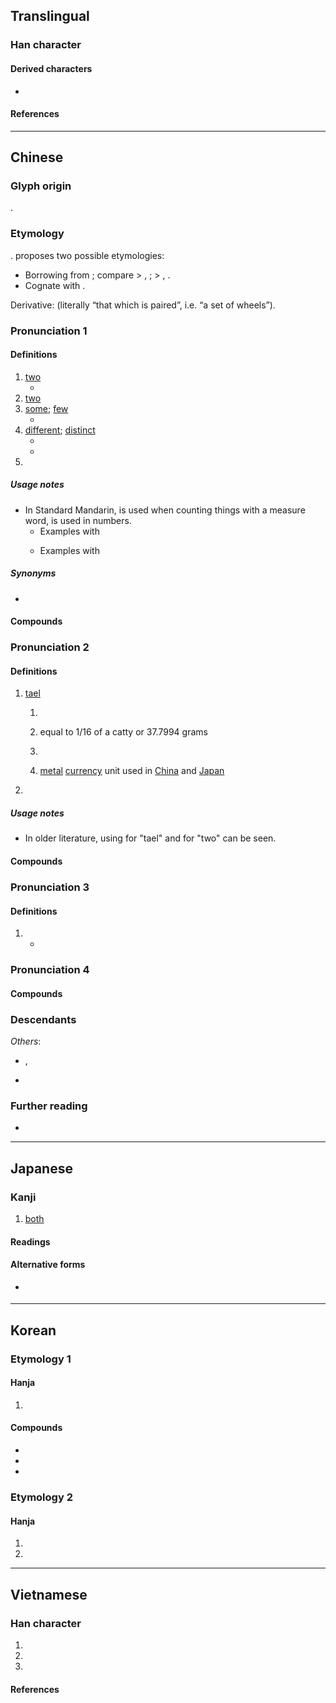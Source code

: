 {{also|両|两}}
{{character info}}
{{character info|0xf978}}
==Translingual==
{{Han simplified forms|兩|両|两}}
{{stroke order|type=animate}}

===Han character===
{{Han char|rn=11|rad=入|as=06|sn=8|four=10227|canj=MLBO|ids=⿻帀𠓜}}

====Derived characters====
* {{l|mul|[[倆]], [[啢]], [[掚]], [[緉]], [[脼]], [[蜽]], [[裲]], [[輛]], [[魎]], [[㔝]], [[䓣]], [[䠃]], [[䩫]], [[𣍷]], [[𣓈]], [[𣼣]], [[𥇑]], [[𨨄]], [[𩗾]], [[𦑅]], [[𠬙]], [[𢎏]], [[𥮩]], [[𧶪]], [[𩀝]], [[𩭫]], [[𩳮]]}}

====References====
{{Han ref|kx=0126.130|dkj=01436|dj=0272.110|hdz=10024.020|uh=5169}}
{{Han ref|uh=F978}}

----

==Chinese==
{{zh-forms|s=两|alt=両-especially “tael”,㒳,𭃂}}

===Glyph origin===
{{Han etym}}
{{Han compound|一|㒳|ls=ic}}.

===Etymology===
{{unknown|zh}}. {{zh-ref|Schuessler (2007)}} proposes two possible etymologies:
* Borrowing from {{bor|zh|qfa-tak}}; compare {{cog|tai-pro|*rawᴬ||we}} > {{cog|th|เรา||we}}, {{cog|za|raeuz||we (inclusive)}}; {{cog|qfa-kms-pro|*hra¹||two}} > {{cog|kmc|yac||two}}, {{cog|swi|xgaz||two}}.
* Cognate with {{cog|bo|སྲང||balance; scale; weight; unit of weight}}.

Derivative: {{och-l|輛|chariot}} (literally “that which is paired”, i.e. “a set of wheels”).

===Pronunciation 1===
{{zh-pron
|m=liǎng
|m-s=niang3
|dg=лён3
|c=loeng5
|c-t=liang2
|h=pfs=lióng;gd=liong3
|md=lâng/liōng
|md_note=lâng - vernacular; liōng - literary
|mn=xm,ta,tp,kh,tn,sx,yl,km,mg,hc,tc,sg:nn̄g/qz,lk,ph:nňg/zz,pn:nō͘/xm,qz,tw:lióng/zz:liáng
|mn_note=nn̄g/nňg/nō͘ - vernacular; lióng - literary
|mn-t=no6/liang2
|mn-t_note=no6 - vernacular; liang2 - literary
|w=3lian
|x=lian3
|mc=1
|oc=1
|ma=y
|cat=num,pn,det
}}

====Definitions====
{{zh-hanzi}}

# [[two]]
#* {{zh-x|兩 隻 熱氣球|'''two''' hot air balloons}}
# [[two]] {{q|used in radio communications in aviation and by the military}}
# [[some]]; [[few]]
#* {{zh-x|你們 這 兩 天 真 夠 辛苦 的。|You've really been working hard the past '''few''' days.}}
# [[different]]; [[distinct]]
#* {{zh-x|兩樣|difference}}
#* {{zh-x|我們 說 的 是 兩 回 事。|We are talking about '''different''' things.}}
# {{surname|zh}}

=====Usage notes=====
* In Standard Mandarin, {{zh-l|兩}} is used when counting things with a measure word, {{zh-l|二}} is used in numbers.
** Examples with {{zh-l|兩}}
**: {{zh-x|兩 個 人|'''two''' people}}
**: {{zh-x|兩 年|'''two''' years}}
**: {{zh-x|兩 百|'''two''' hundred}}
**: {{zh-x|兩 千|'''two''' thousand}}
** Examples with {{zh-l|二}}
**: {{zh-x|二十|twenty|lit='''two''' tens}}
**: {{zh-x|二 百|'''two''' hundred}}
**: {{zh-x|第二|second}}

=====Synonyms=====
* {{zh-l|二|two}}

====Compounds====
{{zh-der|兩岸|兩敗俱傷|兩班倒|兩半|兩半兒|兩邊|兩點水兒|兩股勁|兩股勁兒|兩廣|兩漢|兩湖|兩虎相鬥|兩回事|兩回事兒|兩極|兩件套|兩可|兩口兒|兩口子|兩立|兩利|兩面|兩旁|兩棲|兩棲動物|兩棲植物|兩歧|兩三天|兩世為人|兩手|兩手兒|兩說着|兩頭|兩頭兒|兩下裡|兩性|兩樣|兩翼|兩院制|兩造|兩着兒|兩者|兩張皮|公私兩全|兩撇鬍|兩當一|三好兩歹|依違兩可|兩抵|兩部鼓吹|三腳兩步|一魚兩吃|兩世姻緣|一簧兩舌|兩河流域|兩都|兩全其美|兩淮|兩扇皮|兩便|兩頭三面|兩眼發直|兩相情願|一絲兩氣|兩曜|一舉兩用|一刀兩斷|兩勢|兩接|兩極觀點|兩上領|一街兩巷|兩邊廂|兩口|兩頭春|三好兩歉|執兩用中|一口兩匙|兩事家|公私兩盡|兩丱|三窩兩塊|兩棲演員|三天兩頭|兩重人格|兩把刷子|兩全|兩賴子|依阿兩可|兩廂|三男兩女|兩手空空|判若兩人|一舉兩便|兩句半|兩難論證|兩眼|兩袖清風|兩稅法|兩把頭|兩路人|一床兩好|三瓦兩舍|三湯兩割|兩瞪眼|一舉兩得|兩棲作戰|兩宋|兩處為難|二心兩意|三好兩怯|兩重親|兩頭不著|兩頭大|小兩口兒|兩訖|兩粵|兩小無猜|兩下子|三兩|兩次三番|一身兩役|一雙兩好|三言兩句|兩晉|忠孝兩全|兩手過膝|公私兩便|兩兩三三|三差兩錯|兩娘女|三般兩樣|命運兩濟|兩棲部隊|三冬兩夏|一國兩制|心懸兩地|心口兩樣|兩用|兩鼠鬥穴|三番兩次|兩三下|兩白日|兩公婆|兩葉掩目|兩老|兩腿發軟|三步兩步|兩頰|兩頭三緒|兩腳書櫥|兩爺子|一刀兩段|兩眼翻白|兩意|兩勢下|兩破三|兩不相下|兩頭蛇|勢不兩立|人財兩空|兩心|三長兩短|兩廂情願|三回兩轉|兩頭做大|兩榜|兩舌|兩次運球|兩截|左右兩難|兩黨制|兩江|兩腳貨|兩氏旁人|人財兩失|兩腳寫字|一絲兩縷|兩婦三妻|三言兩語|德容兩全|兩難|兩都賦|兩下|三三兩兩|三頭兩緒|兩儀|夫妻兩口|一言兩語|三頭兩日|兩道三科|兩情相悅|兩袒|兩極化|兩虎相爭|兩京|一搭兩用|兩樣三般|兩碼事|兩伊戰爭|兩頭白面|兩瞽相扶|公私兩濟|兩姓之好|兩頭白麵|兩鬢飛霜|兩腋生風|兩腳直跳|兩姨親|三口兩口|一石兩鳥|兩邊倒|兩不找|兩腳規|兩兩相比|兩虎共鬥|一長兩短|兩越|兩豆塞耳|兩言|兩端|兩眼圓睜|兩相好|兩目昏花|兩犀|兩片罐|兩浙|兩日三朝|兩截子|兩坐|兩合公司|兩兩|兩側|兩不相欠|兩無猜疑|勢不兩存|人地兩疏|三兩步|模稜兩可|摸稜兩可|明兩|沒有兩樣|海峽兩岸|摸棱兩可|有兩日|無兩|清風兩袖|模棱兩可|持兩端|有兩下子|麥穗兩歧|麥秀兩歧|話分兩頭|這兩天|銀貨兩訖|黑白兩道|騎兩頭馬|首施兩端|首尾兩端|陰陽兩隔|臺兩|難以兩全|首鼠兩端|誓不兩立|音問兩絕|過兩天|進退兩難|翻兩番|色藝兩絕|兩河|兩峪|兩個聲|兩河口|三三兩兩|兩點水|兩坪|三天兩頭|每兩|參兩}}

===Pronunciation 2===
{{zh-wp|zh:兩|zh:銀兩|yue:両|yue:銀兩}}
{{zh-pron
|m=liǎng
|c=loeng5-2,loeng5
|c-t=liang2
|h=pfs=liông;gd=liong1
|md=liōng
|mn=xm,qz,kh,tp,lk,sx,yl,km,mg,hc,tc:niú/zz,tn:nió͘/pn:niáu
|mn-t=niên2/nion2
|mn-t_note=niên2 - Chaozhou; nion2 - Shantou
|w=3lian
|mc=1
|oc=1
|ma=y
|cat=cls
}}

====Definitions====
{{zh-hanzi}}

# [[tael]] {{gloss|a [[traditional]] [[unit]] of [[weight]]}}
## {{lb|zh|Mainland China}} {{zh-short|市兩|market tael, equal to 1/10 of a [[catty]] or 50 [[gram]]s}}
## {{lb|zh|Hong Kong}} equal to 1/16 of a catty or 37.7994 grams
## {{lb|zh|Taiwan}} {{zh-short|臺兩|Taiwanese tael, equal to 1/16 of a catty or 37.5 grams}}
## {{lb|zh|historical}} [[metal]] [[currency]] unit used in [[China]] and [[Japan]]
# {{zh-short|公兩|[[hectogram]]}}

=====Usage notes=====
* In older literature, using {{zh-l|両|tr=-}} for "tael" and {{zh-l|兩|tr=-}} for "two" can be seen.

====Compounds====
{{zh-der|斤兩|公兩|觔兩|臺兩|英兩|銖兩|銀兩|六兩河|有斤兩|四兩棉花|半斤八兩|八兩半斤|分金掰兩|搬斤播兩|掂斤抹兩|掂斤估兩|秤斤注兩|短斤缺兩|掂斤播兩|銖兩悉稱|彈斤估兩|缺斤少兩|幾斤幾兩|分斤撥兩|不識斤兩|分斤較兩|偷斤減兩|分斤掰兩|缺斤短兩|論斤估兩|彈觔估兩|分星擘兩|擘兩分星}}

===Pronunciation 3===
{{zh-pron
|m=liàng
|c=loeng6
|mc=2
|oc=n,2
|cat=cls
}}

====Definitions====
{{zh-hanzi}}

# {{zh-original|輛}}
#* {{zh-x|之子 于歸，百 兩{liàng} 御 之。|This young lady is going to her future home;<br>A hundred '''carriages''' are meeting her.|ref=Shijing}}

===Pronunciation 4===
{{zh-see|魎|v}}

====Compounds====
{{zh-der|罔兩|}}

===Descendants===
{{CJKV||りょう|j2=りゃん|s=両|량|lưỡng|v2=lượng}}
''Others'':
* {{desc|wuh|der=1|liangge|t=two}}, {{l|wuh|-liangge|t=with}}
* {{desc|vi|bor=1|-}} {{vi-l|lạng|兩|[[tael]]; [[hectogram]]}}

===Further reading===
* {{thcwd|3599}}

{{zh-cat|Units of measure|Beginning|Elementary|Two}}

{{catlangname|zh|cardinal numbers}}

----

==Japanese==
{{ja-kanji forms|両|兩}}

===Kanji===
{{ja-kanji|grade=uc|rs=入06|shin=両}}

# [[both]]

====Readings====
{{ja-readings
|goon=りょう<りやう
|kanon=りょう<りやう
|toon=りゃん
|kun=ころ-, ふた-つ, もろ-
}}

====Alternative forms====
* {{l|ja|两}} {{qualifier|also kyūjitai}}

----

==Korean==

===Etymology 1===

====Hanja====
{{ko-hanja|두|량||양}}

# {{hanja form of|량|[[both]]}}

====Compounds====
* {{ko-l|양반|{{q|historical}} [[yangban]] [[class]] in [[Korea]]|兩班}}
* {{ko-l|양성|both [[sexes]]|兩性}}
* {{ko-l|양서류|[[amphibian]]|[[兩棲]][[類]]}}

===Etymology 2===

====Hanja====
{{ko-hanja|냥|냥||양}}

# {{hanja form of|냥|{{lb|ko|archaic}} {{q|units of measure}} a [[liang]] or [[tael]], a [[unit]] of [[weight]] [[equivalent]] to [[about]] 40{{nbsp}}[[g]]}}
# {{hanja form of|냥|{{lb|ko|archaic}} {{q|units of coinage}} a nyang}}

----

==Vietnamese==

===Han character===
{{vi-readings|reading=lưỡng-genibrel;bonet;Thiều Chửu (1942);Nguyễn (1974);Trần (1999);tdcntd, lượng-genibrel;bonet;Nguyễn (1974);Trần (1999);tdcntd, lạng-genibrel;bonet;Thiều Chửu (1942);Trần (1999);tdcntd;btcn|rs=入06}}

# {{Nom form of|lạng|[[tael]] (unit of weight equal to 37.8 grams)}}
# {{han tu form of|lượng|[[tael]]}}
# {{han tu form of|lưỡng|[[two]], [[both]]}}

====References====
<references/>